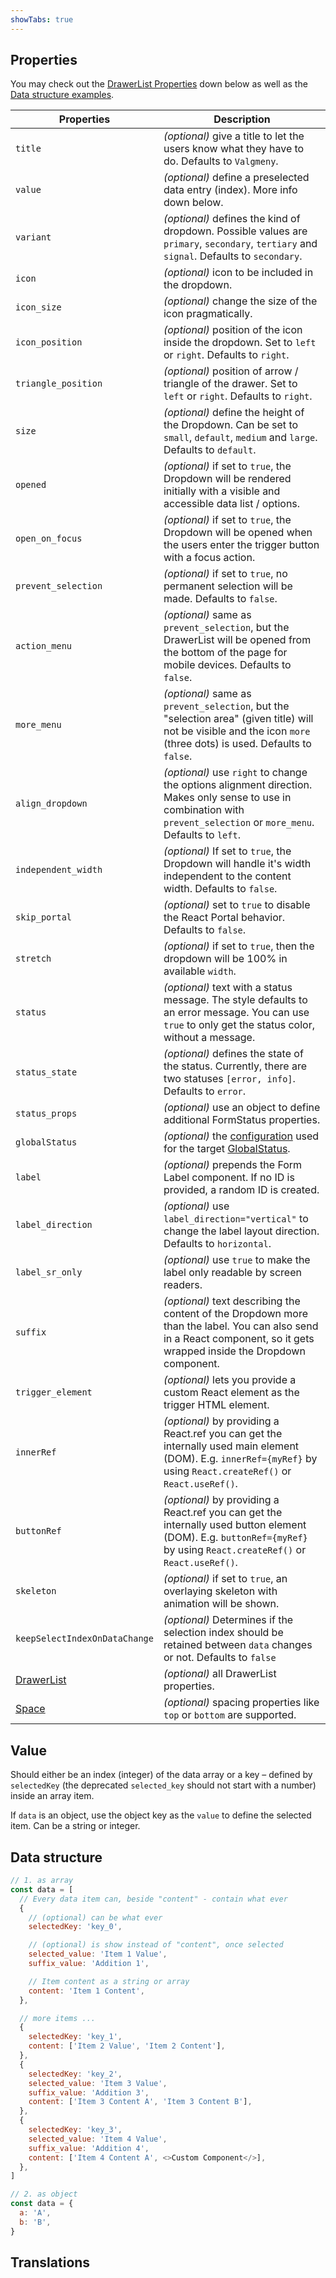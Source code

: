 ```yaml
---
showTabs: true
---
```



## Properties

You may check out the [DrawerList Properties](#drawerlist-properties) down below as well as the [Data structure examples](#data-structure).

| Properties                                                       | Description                                                                                                                                                             |
| ---------------------------------------------------------------- | ----------------------------------------------------------------------------------------------------------------------------------------------------------------------- |
| `title`                                                          | _(optional)_ give a title to let the users know what they have to do. Defaults to `Valgmeny`.                                                                           |
| `value`                                                          | _(optional)_ define a preselected data entry (index). More info down below.                                                                                             |
| `variant`                                                        | _(optional)_ defines the kind of dropdown. Possible values are `primary`, `secondary`, `tertiary` and `signal`. Defaults to `secondary`.                                |
| `icon`                                                           | _(optional)_ icon to be included in the dropdown.                                                                                                                       |
| `icon_size`                                                      | _(optional)_ change the size of the icon pragmatically.                                                                                                                 |
| `icon_position`                                                  | _(optional)_ position of the icon inside the dropdown. Set to `left` or `right`. Defaults to `right`.                                                                   |
| `triangle_position`                                              | _(optional)_ position of arrow / triangle of the drawer. Set to `left` or `right`. Defaults to `right`.                                                                 |
| `size`                                                           | _(optional)_ define the height of the Dropdown. Can be set to `small`, `default`, `medium` and `large`. Defaults to `default`.                                          |
| `opened`                                                         | _(optional)_ if set to `true`, the Dropdown will be rendered initially with a visible and accessible data list / options.                                               |
| `open_on_focus`                                                  | _(optional)_ if set to `true`, the Dropdown will be opened when the users enter the trigger button with a focus action.                                                 |
| `prevent_selection`                                              | _(optional)_ if set to `true`, no permanent selection will be made. Defaults to `false`.                                                                                |
| `action_menu`                                                    | _(optional)_ same as `prevent_selection`, but the DrawerList will be opened from the bottom of the page for mobile devices. Defaults to `false`.                        |
| `more_menu`                                                      | _(optional)_ same as `prevent_selection`, but the "selection area" (given title) will not be visible and the icon `more` (three dots) is used. Defaults to `false`.     |
| `align_dropdown`                                                 | _(optional)_ use `right` to change the options alignment direction. Makes only sense to use in combination with `prevent_selection` or `more_menu`. Defaults to `left`. |
| `independent_width`                                              | _(optional)_ If set to `true`, the Dropdown will handle it's width independent to the content width. Defaults to `false`.                                               |
| `skip_portal`                                                    | _(optional)_ set to `true` to disable the React Portal behavior. Defaults to `false`.                                                                                   |
| `stretch`                                                        | _(optional)_ if set to `true`, then the dropdown will be 100% in available `width`.                                                                                     |
| `status`                                                         | _(optional)_ text with a status message. The style defaults to an error message. You can use `true` to only get the status color, without a message.                    |
| `status_state`                                                   | _(optional)_ defines the state of the status. Currently, there are two statuses `[error, info]`. Defaults to `error`.                                                   |
| `status_props`                                                   | _(optional)_ use an object to define additional FormStatus properties.                                                                                                  |
| `globalStatus`                                                   | _(optional)_ the [configuration](/uilib/components/global-status/properties/#configuration-object) used for the target [GlobalStatus](/uilib/components/global-status). |
| `label`                                                          | _(optional)_ prepends the Form Label component. If no ID is provided, a random ID is created.                                                                           |
| `label_direction`                                                | _(optional)_ use `label_direction="vertical"` to change the label layout direction. Defaults to `horizontal`.                                                           |
| `label_sr_only`                                                  | _(optional)_ use `true` to make the label only readable by screen readers.                                                                                              |
| `suffix`                                                         | _(optional)_ text describing the content of the Dropdown more than the label. You can also send in a React component, so it gets wrapped inside the Dropdown component. |
| `trigger_element`                                                | _(optional)_ lets you provide a custom React element as the trigger HTML element.                                                                                       |
| `innerRef`                                                       | _(optional)_ by providing a React.ref you can get the internally used main element (DOM). E.g. `innerRef={myRef}` by using `React.createRef()` or `React.useRef()`.     |
| `buttonRef`                                                      | _(optional)_ by providing a React.ref you can get the internally used button element (DOM). E.g. `buttonRef={myRef}` by using `React.createRef()` or `React.useRef()`.  |
| `skeleton`                                                       | _(optional)_ if set to `true`, an overlaying skeleton with animation will be shown.                                                                                     |
| `keepSelectIndexOnDataChange`                                    | _(optional)_ Determines if the selection index should be retained between `data` changes or not. Defaults to `false`                                                    |
| [DrawerList](/uilib/components/fragments/drawer-list/properties) | _(optional)_ all DrawerList properties.                                                                                                                                 |
| [Space](/uilib/layout/space/properties)                          | _(optional)_ spacing properties like `top` or `bottom` are supported.                                                                                                   |

<DrawerListProperties />

## Value

Should either be an index (integer) of the data array or a key – defined by `selectedKey` (the deprecated `selected_key` should not start with a number) inside an array item.

If `data` is an object, use the object key as the `value` to define the selected item. Can be a string or integer.

## Data structure

```js
// 1. as array
const data = [
  // Every data item can, beside "content" - contain what ever
  {
    // (optional) can be what ever
    selectedKey: 'key_0',

    // (optional) is show instead of "content", once selected
    selected_value: 'Item 1 Value',
    suffix_value: 'Addition 1',

    // Item content as a string or array
    content: 'Item 1 Content',
  },

  // more items ...
  {
    selectedKey: 'key_1',
    content: ['Item 2 Value', 'Item 2 Content'],
  },
  {
    selectedKey: 'key_2',
    selected_value: 'Item 3 Value',
    suffix_value: 'Addition 3',
    content: ['Item 3 Content A', 'Item 3 Content B'],
  },
  {
    selectedKey: 'key_3',
    selected_value: 'Item 4 Value',
    suffix_value: 'Addition 4',
    content: ['Item 4 Content A', <>Custom Component</>],
  },
]

// 2. as object
const data = {
  a: 'A',
  b: 'B',
}
```

## Translations

<TranslationsTable localeKey="Dropdown" />
